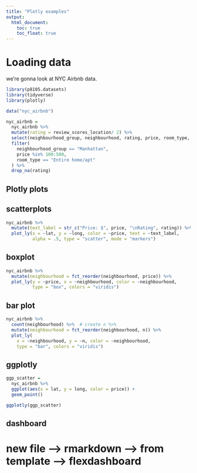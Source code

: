 ```yaml
---
title: "Plotly examples"
output: 
  html_document:
    toc: true
    toc_float: true
---
```


# Loading data

we're gonna look at NYC Airbnb data.

```r
library(p8105.datasets)
library(tidyverse)
library(plotly)
```

```r
data("nyc_airbnb")

nyc_airbnb =
  nyc_airbnb %>% 
  mutate(rating = review_scores_location/ 2) %>% 
  select(neighbourhood_group, neighbourhood, rating, price, room_type, lat, long) %>% 
  filter(
    neighbourhood_group == "Manhattan",
    price %in% 100:500,
    room_type == "Entire home/apt"
  ) %>% 
  drop_na(rating)
```

## Plotly plots

## scatterplots

```r
nyc_airbnb %>% 
  mutate(text_label = str_c("Price: $", price, "\nRating", rating)) %>% # \n = create new line
  plot_ly(x = ~lat, y = ~long, color = ~price, text = ~text_label, 
          alpha = .5, type = "scatter", mode = "markers")
```

## boxplot

```r
nyc_airbnb %>%
  mutate(neighbourhood = fct_reorder(neighbourhood, price)) %>% 
  plot_ly(y = ~price, x = ~neighbourhood, color = ~neighbourhood,
          type = "box", colors = "viridis")
```

## bar plot

```r
nyc_airbnb %>% 
  count(neighbourhood) %>%  # create n %>% 
  mutate(neighbourhood = fct_reorder(neighbourhood, n)) %>% 
  plot_ly(
    x = ~neighbourhood, y = ~n, color = ~neighbourhood, 
    type = "bar", colors = "viridis")
```

## ggplotly

```r
ggp_scatter =
  nyc_airbnb %>% 
  ggplot(aes(x = lat, y = long, color = price)) +
  geom_point()

ggplotly(ggp_scatter)
```

## dashboard
# new file --> rmarkdown --> from template --> flexdashboard



